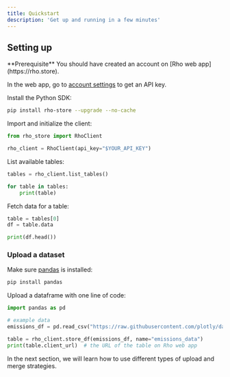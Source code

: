 ```yaml
---
title: Quickstart
description: 'Get up and running in a few minutes'
---
```



## Setting up
<Info>
  **Prerequisite** You should have created an account on [Rho web app](https://rho.store).
</Info>


In the web app, go to [account settings](https://rho.store/app/account) to get an API key.

Install the Python SDK:
```bash
pip install rho-store --upgrade --no-cache
```

Import and initialize the client:
```python main.py
from rho_store import RhoClient

rho_client = RhoClient(api_key="$YOUR_API_KEY")
```

List available tables:
```python main.py
tables = rho_client.list_tables()

for table in tables:
    print(table)
```

Fetch data for a table:
```python main.py
table = tables[0]
df = table.data

print(df.head())
```

### Upload a dataset
Make sure [pandas](https://pandas.pydata.org/) is installed:
```bash
pip install pandas
```

Upload a dataframe with one line of code:
```python main.py
import pandas as pd

# example data
emissions_df = pd.read_csv("https://raw.githubusercontent.com/plotly/datasets/master/Emissions%20Data.csv")

table = rho_client.store_df(emissions_df, name="emissions_data")
print(table.client_url)  # the URL of the table on Rho web app
```

In the next section, we will learn how to use different types of upload and merge strategies.

